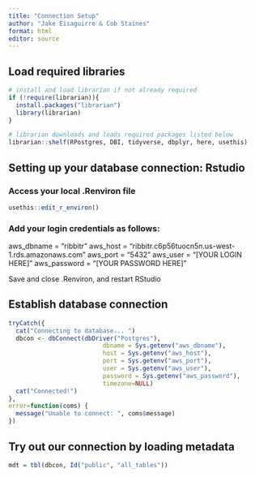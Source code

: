 ```yaml
---
title: "Connection Setup"
author: "Jake Eisaguirre & Cob Staines"
format: html
editor: source
---
```


## Load required libraries

```r
# install and load librarian if not already required
if (!require(librarian)){
  install.packages("librarian")
  library(librarian)
}

# librarian downloads and loads required packages listed below
librarian::shelf(RPostgres, DBI, tidyverse, dbplyr, here, usethis)
```

## Setting up your database connection: Rstudio

### Access your local .Renviron file
```r
usethis::edit_r_environ()
```

### Add your login credentials as follows:

aws_dbname = "ribbitr"
aws_host = "ribbitr.c6p56tuocn5n.us-west-1.rds.amazonaws.com"
aws_port = "5432"
aws_user = "[YOUR LOGIN HERE]"
aws_password = "[YOUR PASSWORD HERE]"

Save and close .Renviron, and restart RStudio

## Establish database connection

```r
tryCatch({
  cat("Connecting to database... ")
  dbcon <- dbConnect(dbDriver("Postgres"),
                          dbname = Sys.getenv("aws_dbname"),
                          host = Sys.getenv("aws_host"),
                          port = Sys.getenv("aws_port"),
                          user = Sys.getenv("aws_user"),
                          password = Sys.getenv("aws_password"),
                          timezone=NULL)
  cat("Connected!")
},
error=function(coms) {
  message("Unable to connect: ", coms$message)
})

```

## Try out our connection by loading metadata

```r
mdt = tbl(dbcon, Id("public", "all_tables"))
```

